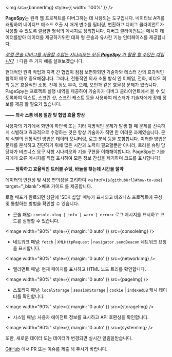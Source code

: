 

<img src={bannerImg} style={{ width: '100%' }} />

<HeaderLink level={2} slug="introduction" children="소개" />

<b>PageSpy</b>는 원격 웹 프로젝트를 디버그하는 데 사용되는 도구입니다. 네이티브 API를 래핑하여 네이티브 메소드 호출 시 매개 변수를 필터링, 변환하고 디버그 클라이언트가 사용할 수 있도록 깔끔한 형식의 메시지로 정리합니다. 디버그 클라이언트는 메시지 데이터를받아 데이터를 제공하기위한 대화 형 콘솔과 유사한 기능 인터페이스를 제공합니다.

<HeaderLink level={2} slug="when-to-use" children="사용 시점" />

<u>*로컬 콘솔 디버그를 사용할 수없는 시나리오는 모두 **PageSpy** 가 활용 할 수있는 때입니다*</u>
！다음 두 가지 예를 살펴보겠습니다.

현대적인 원격 작업과 지역 간 협업이 점점 보편화되면 기술자와 테스터 간의 효과적인 협력이 매우 중요해집니다. 그러나,
전통적인 의사 소통 방식 인 이메일, 전화, 비디오 회의 등은 효율적인 소통, 전체 정보 부족, 오해, 오인과 같은 효율성 문제가 있습니다. PageSpy는 프로젝트 실행 내역을 제공하여 기술자가 디버그 클라이언트에서 볼 수 있도록하여 텍스트, 스크린 샷, 스크린 캐스트 등을 사용하여 테스터가 기술자에게 장애 정보를 제공 할 필요가 없습니다.

<div style={{ textAlign: 'right', marginBottom: 24 }}>
  <strong>—— 의사 소통 비용 절감 및 협업 효율 향상</strong>
</div>

사용자의 기기에서 화면이 하얀색 또는 기타 치명적인 문제가 발생 할 때 문제를 신속하게 식별하고 효과적으로 수정하는 것은 항상 기술자가 직면 한 어려운 과제였습니다.
문제 식별의 전통적인 방법은 데이터 모니터링, 로그 분석 등을 포함합니다. 이러한 방법은 문제를 분석하고 진단하기 위해 많은 시간과 노력이 필요할뿐만 아니라, 트러블 슈팅 담당자가 비즈니스 요구 사항 시나리오와 기술 구현을 이해해야합니다. PageSpy는 기술자에게 오류 메시지를 직접 표시하여 모든 정보 간섭을 제거하며 코드를 표시합니다!

<div style={{ textAlign: 'right', marginBottom: 24 }}>
  <strong>—— 정확하고 효율적인 트러블 슈팅, 바늘을 찾는데 시간을 절약</strong>
</div>

<HeaderLink level={2} slug="how-to-use" children="사용 방법" />

데이터의 안전성 및 사용 편의성을 고려하여 <a href={`${githubUrl}#how-to-use`} target="\_blank">배포 가이드</a> 를 제공합니다.

로컬 배포가 완료되면 상단에 'SDK 삽입' 메뉴가 표시되고 비즈니스 프로젝트에 구성 및 통합하는 방법을 확인할 수 있습니다.

<HeaderLink level={2} slug="feature-overview" children="기능 개요" />

- 콘솔 패널: `console.<log | info | warn | error>` 로그 메시지를 표시하고 코드를 실행할 수 있습니다.

<Image width="90%" style={{ margin: '0 auto' }} src={consoleImg} />

- 네트워크 패널: `fetch` | `XMLHttpRequest` | `navigator.sendBeacon` 네트워크 요청을 표시합니다.

<Image width="90%" style={{ margin: '0 auto' }} src={networkImg} />

- 엘리먼트 패널: 현재 페이지를 표시하고 HTML 노드 트리를 확인합니다.

<Image width="90%" style={{ margin: '0 auto' }} src={pageImg} />

- 스토리지 패널: `localStorage` | `sessionStorage` | `cookie` | `indexedDB` 캐시 데이터를 확인합니다.

<Image width="90%" style={{ margin: '0 auto' }} src={storageImg} />

- 시스템 패널: 사용자 에이전트 정보를 표시하고 API 호환성을 확인합니다.

<Image width="90%" style={{ margin: '0 auto' }} src={systemImg} />

또한, 새로운 데이터 또는 데이터가 변경되면 실시간 알림을받습니다.

<p style={{ marginTop: 28 }}>
  <a href={githubUrl}>GitHub</a> 에서 PR 또는 이슈를 제출 해 주시기 바랍니다.
</p>
